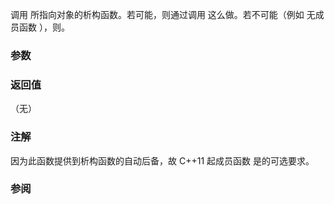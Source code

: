 {{cpp/memory/allocator_traits/title|destroy}}
{{cpp/memory/allocator_traits/navbar}}
{{dcl begin}}
{{dcl header|memory}}
{{dcla|since=c++11|constexpr=c++20|
template&lt; class T &gt;
static void destroy( Alloc&amp; a, T* p );
}}
{{dcl end}}

调用 {{c|p}} 所指向对象的析构函数。若可能，则通过调用 {{c|a.destroy(p)}} 这么做。若不可能（例如 {{tt|Alloc}} 无成员函数 {{tt|destroy()}}），则{{rev inl|until=c++20|直接调用 {{c|*p}} 的析构函数，同 {{c|p-&gt;~T()}}}}{{rev inl|since=c++20| {{c|std::destroy_at(p)}}}}。

===参数===
{{par begin}}
{{par|a|用于析构的分配器}}
{{par|p|指向要被销毁的对象的指针}}
{{par end}}

===返回值===
（无）

===注解===
因为此函数提供到析构函数的自动后备，故 C++11 起成员函数 {{tt|destroy()}} 是{{named req|Allocator}}的可选要求。

===参阅===
{{dsc begin}}
{{dsc inc|cpp/memory/allocator/dsc destroy}}
{{dsc end}}

{{langlinks|de|en|es|fr|it|ja|pt|ru}}